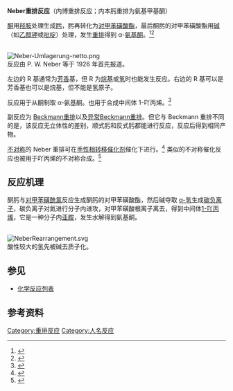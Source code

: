 '''Neber重排反应'''（内博重排反应；内本肟重排为氨基甲基酮）

[[酮|酮]]用[[羟胺|羟胺]]处理生成[[肟|肟]]，肟再转化为[[对甲苯磺酸|对甲苯磺酸]][[酯|酯]]，最后酮肟的对甲苯磺酸酯用[[碱|碱]]（如[[乙醇钾|乙醇钾]]或[[吡啶|吡啶]]）处理，发生[[重排|重排]]得到 α-[[氨基|氨基]][[酮|酮]]。<ref>{{JerryMarch}}</ref><ref>{{cite journal en
 | author = P. W. Neber and A. v. Friedolsheim
 | journal = Justus Liebig's Annalen der Chemie
 | volume =449
 | issue = 1 
 | year = 1926
 | title = Über eine neue Art der Umlagerung von Oximen 
 | pages = 109–134
 | doi = 10.1002/jlac.19264490108}}
</ref>

<br />
[[File:Neber-Umlagerung-netto.png|center]]
<br />

反应由 P. W. Neber 等于 1926 年首先报道。

左边的 R 基通常为[[芳香族化合物|芳香]]基，但 R 为[[烷基|烷基]]或[[氢|氢]]时也能发生反应。右边的 R 基可以是芳香基也可以是烷基，但不能是氢原子。

反应用于从酮制取 α-氨基酮。也用于合成中间体 1-吖丙烯。<ref>{{cite journal en|title=Asymmetric Synthesis of 2H-Azirines: First Enantioselective Synthesis of the Cytotoxic Antibiotic (R)-(-)-Dysidazirine|author=Franklin A. Davis, G. Venkat Reddy, Hu Liu|journal=[[J._Am._Chem._Soc.|J. Am. Chem. Soc.]]|year=1995|volume=117|issue=12|pages=3651–3652|doi=10.1021/ja00117a050}}</ref>

副反应为 [[Beckmann重排|Beckmann重排]]以及[[异常Beckmann重排|异常Beckmann重排]]。但它与 Beckmann 重排不同的是，该反应无立体性的差别，顺式肟和反式肟都能进行反应，反应后得到相同产物。

[[不对称合成|不对称]]的 Neber 重排可在[[手性|手性]][[相转移催化剂|相转移催化剂]]催化下进行。<ref>{{cite journal en|title=Asymmetric Induction in the Neber Rearrangement of Simple Ketoxime Sulfonates under Phase-Transfer Conditions: Experimental Evidence for the Participation of an Anionic Pathway|author=Takashi Ooi, Makoto Takahashi, Kanae Doda, and Keiji Maruoka|journal=J. Am. Chem. Soc.|year=2002|volume=124|issue=26|pages= 7640–7641|doi=10.1021/ja0118791}}</ref> 类似的不对称催化反应也被用于吖丙烯的不对称合成。<ref>{{cite journal en|title=Asymmetric Synthesis of 2H-Azirine Carboxylic Esters by an Alkaloid-Mediated Neber Reaction|author=Mariëlle M. H. Verstappen, Gerry J. A. Ariaans, and Binne Zwanenburg|journal=J. Am. Chem. Soc.|year=1996|volume=118|issue=35|pages=8491–8492|doi=10.1021/ja961414o}}</ref>

==反应机理==
酮肟与[[对甲苯磺酰氯|对甲苯磺酰氯]]反应生成酮肟的对甲苯磺酸酯，然后碱夺取 [[α-氢|α-氢]]生成[[碳负离子|碳负离子]]，碳负离子对氮进行分子内进攻，对甲苯磺酸根离子离去，得到中间体[[1-吖丙烯|1-吖丙烯]]，它是一种分子内[[亚胺|亚胺]]，发生水解得到氨基酮。

<br />
[[Image:NeberRearrangement.svg|center]]
<br />

酸性较大的氢先被碱去质子化。

==参见==
*[[化学反应列表|化学反应列表]]

==参考资料==
{{Reflist}}

[[Category:重排反应|Category:重排反应]]
[[Category:人名反应|Category:人名反应]]